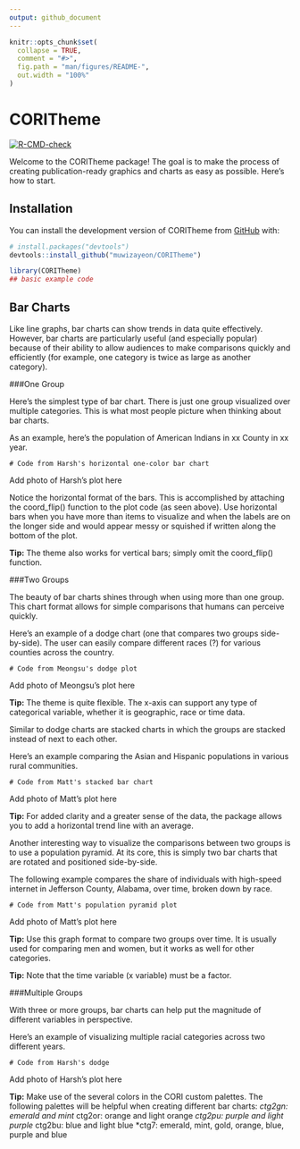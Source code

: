 ```yaml
---
output: github_document
---
```


<!-- README.md is generated from README.Rmd. Please edit that file -->

```r
knitr::opts_chunk$set(
  collapse = TRUE,
  comment = "#>",
  fig.path = "man/figures/README-",
  out.width = "100%"
)
```

# CORITheme

<!-- badges: start -->
[![R-CMD-check](https://github.com/muwizayeon/CORITheme/actions/workflows/R-CMD-check.yaml/badge.svg)](https://github.com/muwizayeon/CORITheme/actions/workflows/R-CMD-check.yaml)
<!-- badges: end -->

Welcome to the CORITheme package! The goal is to make the process of creating publication-ready graphics and charts as easy as possible. Here's how to start.

## Installation

You can install the development version of CORITheme from [GitHub](https://github.com/) with:

``` r
# install.packages("devtools")
devtools::install_github("muwizayeon/CORITheme")
```

```r
library(CORITheme)
## basic example code
```

## Bar Charts

Like line graphs, bar charts can show trends in data quite effectively. However, bar charts are particularly useful (and especially popular) because of their ability to allow audiences to make comparisons quickly and efficiently (for example, one category is twice as large as another category). 

###One Group

Here's the simplest type of bar chart. There is just one group visualized over multiple categories. This is what most people picture when thinking about bar charts.

As an example, here's the population of American Indians in xx County in xx year. 

```
# Code from Harsh's horizontal one-color bar chart

```

Add photo of Harsh's plot here 

Notice the horizontal format of the bars. This is accomplished by attaching the coord_flip() function to the plot code (as seen above). Use horizontal bars when you have more than items to visualize and when the labels are on the longer side and would appear messy or squished if written along the bottom of the plot. 

**Tip:** The theme also works for vertical bars; simply omit the coord_flip() function. 

###Two Groups

The beauty of bar charts shines through when using more than one group. This chart format allows for simple comparisons that humans can perceive quickly. 

Here's an example of a dodge chart (one that compares two groups side-by-side). The user can easily compare different races (?) for various counties across the country. 

```
# Code from Meongsu's dodge plot

```

Add photo of Meongsu's plot here 

**Tip:** The theme is quite flexible. The x-axis can support any type of categorical variable, whether it is geographic, race or time data. 

Similar to dodge charts are stacked charts in which the groups are stacked instead of next to each other. 

Here's an example comparing the Asian and Hispanic populations in various rural communities. 

```
# Code from Matt's stacked bar chart

```

Add photo of Matt's plot here

**Tip:** For added clarity and a greater sense of the data, the package allows you to add a horizontal trend line with an average. 

Another interesting way to visualize the comparisons between two groups is to use a population pyramid. At its core, this is simply two bar charts that are rotated and positioned side-by-side. 

The following example compares the share of individuals with high-speed internet in Jefferson County, Alabama, over time, broken down by race. 

```
# Code from Matt's population pyramid plot

```

Add photo of Matt's plot here 

**Tip:** Use this graph format to compare two groups over time. It is usually used for comparing men and women, but it works as well for other categories. 

**Tip:** Note that the time variable (x variable) must be a factor. 

###Multiple Groups

With three or more groups, bar charts can help put the magnitude of different variables in perspective. 

Here's an example of visualizing multiple racial categories across two different years.

```
# Code from Harsh's dodge 

```

Add photo of Harsh's plot here 

**Tip:** Make use of the several colors in the CORI custom palettes. The following palettes will be helpful when creating different bar charts: 
*ctg2gn: emerald and mint 
*ctg2or: orange and light orange
*ctg2pu: purple and light purple
*ctg2bu: blue and light blue
*ctg7: emerald, mint, gold, orange, blue, purple and blue

